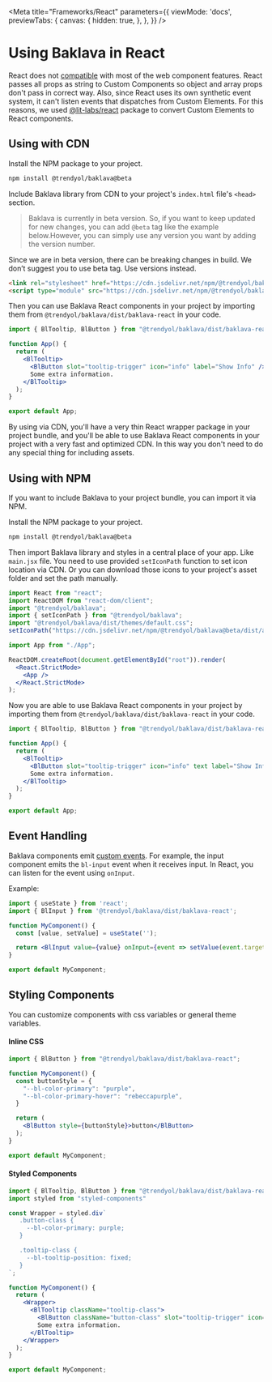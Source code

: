
<Meta
  title="Frameworks/React"
  parameters={{
    viewMode: 'docs',
    previewTabs: {
      canvas: {
        hidden: true,
      },
    },
  }}
/>

# Using Baklava in React

React does not [compatible](https://custom-elements-everywhere.com/#react) with most of the web component features. React passes all props as string to Custom Components so object and array props don't pass in correct way. Also, since React uses its own synthetic event system, it can't listen events that dispatches from Custom Elements. For this reasons, we used [@lit-labs/react](https://www.npmjs.com/package/@lit-labs/react) package to convert Custom Elements to React components.

## Using with CDN

Install the NPM package to your project.

```bash
npm install @trendyol/baklava@beta
```

Include Baklava library from CDN to your project's `index.html` file's `<head>` section.

> Baklava is currently in beta version. So, if you want to keep updated for new changes, you can add `@beta` tag like the example below.However, you can simply use any version you want by adding the version number.

 <bl-alert variant="warning" icon>
  Since we are in beta version, there can be breaking changes in build. We don’t suggest you to use beta tag. Use versions instead.
 </bl-alert>

```html
<link rel="stylesheet" href="https://cdn.jsdelivr.net/npm/@trendyol/baklava@beta/dist/themes/default.css"/>
<script type="module" src="https://cdn.jsdelivr.net/npm/@trendyol/baklava@beta/dist/baklava.js"></script>
```

Then you can use Baklava React components in your project by importing them from `@trendyol/baklava/dist/baklava-react` in your code.

```jsx
import { BlTooltip, BlButton } from "@trendyol/baklava/dist/baklava-react";

function App() {
  return (
    <BlTooltip>
      <BlButton slot="tooltip-trigger" icon="info" label="Show Info" />
      Some extra information.
    </BlTooltip>
  );
}

export default App;
```

By using via CDN, you'll have a very thin React wrapper package in your project bundle, and you'll be able to use Baklava React components in your project with a very fast and optimized CDN. In this way you don't need to do any special thing for including assets.

## Using with NPM

If you want to include Baklava to your project bundle, you can import it via NPM.

Install the NPM package to your project.

```bash
npm install @trendyol/baklava@beta
```

Then import Baklava library and styles in a central place of your app. Like `main.jsx` file. You need to use provided `setIconPath` function to set icon location via CDN. Or you can download those icons to your project's asset folder and set the path manually.

```jsx
import React from "react";
import ReactDOM from "react-dom/client";
import "@trendyol/baklava";
import { setIconPath } from "@trendyol/baklava";
import "@trendyol/baklava/dist/themes/default.css";
setIconPath("https://cdn.jsdelivr.net/npm/@trendyol/baklava@beta/dist/assets");

import App from "./App";

ReactDOM.createRoot(document.getElementById("root")).render(
  <React.StrictMode>
    <App />
  </React.StrictMode>
);
```

Now you are able to use Baklava React components in your project by importing them from `@trendyol/baklava/dist/baklava-react` in your code.

```jsx
import { BlTooltip, BlButton } from "@trendyol/baklava/dist/baklava-react";

function App() {
  return (
    <BlTooltip>
      <BlButton slot="tooltip-trigger" icon="info" text label="Show Info" />
      Some extra information.
    </BlTooltip>
  );
}

export default App;
```

## Event Handling

Baklava components emit [custom events](https://developer.mozilla.org/en-US/docs/Web/API/CustomEvent). For example, the input component emits the `bl-input` event when it receives input. In React, you can listen for the event using `onInput`.

Example:

```jsx
import { useState } from 'react';
import { BlInput } from '@trendyol/baklava/dist/baklava-react';

function MyComponent() {
  const [value, setValue] = useState('');

  return <BlInput value={value} onInput={event => setValue(event.target.value)} />;
}

export default MyComponent;
```

## Styling Components
You can customize components with css variables or general theme variables.

#### Inline CSS

```jsx
import { BlButton } from "@trendyol/baklava/dist/baklava-react";

function MyComponent() {
  const buttonStyle = {
    "--bl-color-primary": "purple",
    "--bl-color-primary-hover": "rebeccapurple",
  }

  return (
    <BlButton style={buttonStyle}>button</BlButton>
  );
}

export default MyComponent;
```

#### Styled Components

```jsx
import { BlTooltip, BlButton } from "@trendyol/baklava/dist/baklava-react";
import styled from "styled-components"

const Wrapper = styled.div`
   .button-class {
     --bl-color-primary: purple;
   }

   .tooltip-class {
     --bl-tooltip-position: fixed;
   }
`;

function MyComponent() {
  return (
    <Wrapper>
      <BlTooltip className="tooltip-class">
        <BlButton className="button-class" slot="tooltip-trigger" icon="info" text label="Show Info" />
        Some extra information.
      </BlTooltip>
    </Wrapper>
  );
}

export default MyComponent;
```
